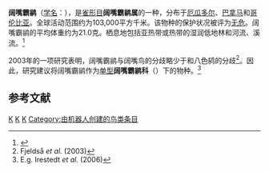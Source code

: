 {{noteTA
|G1=unit
}}
{{Speciesbox
| taxon = Sapayoa aenigma
| binomial_authority = {{link-en|恩斯特·哈特尔特|Ernst Hartert|Hartert}}, 1903
| image = Sapayoa aenigma, Nusagandi, Panama.jpg
| image_caption = 
| image2 = Sapayoa aenigma - Sapayoa XC248302.mp3
| status = LC | status_system = IUCN3.1
}}

'''阔嘴霸鹟'''（[[学名|学名]]：{{lang|la|''Sapayoa aenigma''}}），是[[雀形目|雀形目]]'''阔嘴霸鹟属'''的一种，分布于[[厄瓜多尔|厄瓜多尔]]、[[巴拿马|巴拿马]]和[[哥伦比亚|哥伦比亚]]。全球活动范围约为103,000平方千米。该物种的保护状况被评为[[无危|无危]]。阔嘴霸鹟的平均体重约为21.0克。栖息地包括亚热带或热带的湿润低地林和河流、溪流。<ref>{{cite web|url=http://www.birdlife.org/datazone/speciesfactsheet.php?id=4043&m=0|title=Sapayoa aenigma|publisher=[[国际鸟盟|BirdLife.org]]|accessdate=2011-06-27|archive-date=2019-07-13|archive-url=https://web.archive.org/web/20190713033539/http://datazone.birdlife.org/home|dead-url=no}}</ref>

2003年的一项研究表明，阔嘴霸鹟与阔嘴鸟的分歧略少于和八色鸫的分歧<ref name = fjeldsaetal2003>Fjeldså ''et al.'' (2003)</ref>。因此，研究建议将阔嘴霸鹟作为[[单型|单型]]'''阔嘴霸鹟科'''（{{lang|la|Sapayoidae}}）下的物种。<ref>E.g. Irestedt ''et al.'' (2006)</ref>

== 参考文献 ==
{{reflist}}
{{taxonbar}}
[[Category:_1903年描述的鸟类|K]]
[[Category:阔嘴鸟科|K]]
[[Category:裸眉鸫科|K]]
[[Category:由机器人创建的鸟类条目|Category:由机器人创建的鸟类条目]]